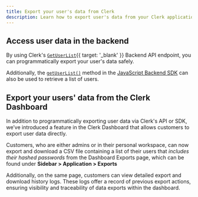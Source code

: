 ```yaml
---
title: Export your user's data from Clerk
description: Learn how to export user's data from your Clerk application.
---
```


## Access user data in the backend

By using Clerk's [`GetUserList`](/docs/reference/backend-api/tag/Users#operation/GetUserList){{ target: '_blank' }} Backend API endpoint, you can programmatically export your user's data safely.

Additionally, the [`getUserList()`](/docs/references/backend/user/get-user-list) method in the [JavaScript Backend SDK](/docs/references/backend/overview) can also be used to retrieve a list of users.

## Export your users' data from the Clerk Dashboard

In addition to programmatically exporting user data via Clerk's API or SDK, we’ve introduced a feature in the Clerk Dashboard that allows customers to export user data directly.

Customers, who are either admins or in their personal workspace, can now export and download a CSV file containing a list of their users that _includes their hashed passwords_ from the Dashboard Exports page, which can be found under **Sidebar > Application > Exports**

Additionally, on the same page, customers can view detailed export and download history logs. These logs offer a record of previous export actions, ensuring visibility and traceability of data exports within the dashboard.
